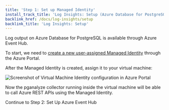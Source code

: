 ```yaml
---
title: 'Step 1: Set up Managed Identity'
install_track_title: 'Log Insights: Setup (Azure Database for PostgreSQL)'
backlink_href: /docs/log-insights/setup
backlink_title: 'Log Insights: Setup'
---
```



Log output on Azure Database for PostgreSQL is available through Azure Event Hub.

To start, we need to [create a new user-assigned Managed Identity](https://portal.azure.com/#create/Microsoft.ManagedIdentity) through the Azure Portal.

After the Managed Identity is created, assign it to your virtual machine:

<img src={imgManagedIdentityVMAssignment} alt="Screenshot of Virtual Machine Identity configuration in Azure Portal" />

Now the pganalyze collector running inside the virtual machine will be able to call Azure REST APIs using the Managed Identity.

<Link className="btn btn-success" to="02_set_up_azure_event_hub">
  Continue to Step 2: Set Up Azure Event Hub
</Link>

